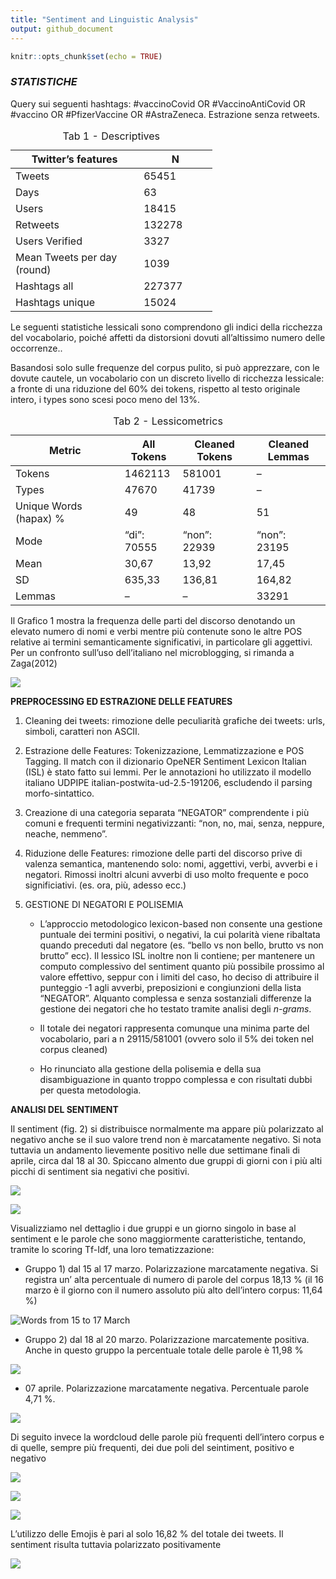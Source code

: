 ```yaml
---
title: "Sentiment and Linguistic Analysis"
output: github_document
---
```


```r
knitr::opts_chunk$set(echo = TRUE)
```

### *STATISTICHE*

Query sui seguenti hashtags: #vaccinoCovid OR #VaccinoAntiCovid OR #vaccino OR #PfizerVaccine OR #AstraZeneca. Estrazione senza retweets.

+-----------------------------+---------------+
| Twitter's features          | N             |
+=============================+===============+
| Tweets                      | 65451         |
+-----------------------------+---------------+
| Days                        | 63            |
+-----------------------------+---------------+
| Users                       | 18415         |
+-----------------------------+---------------+
| Retweets                    | 132278        |
+-----------------------------+---------------+
| Users Verified              | 3327          |
+-----------------------------+---------------+
| Mean Tweets per day (round) | 1039          |
+-----------------------------+---------------+
| Hashtags all                | 227377        |
+-----------------------------+---------------+
| Hashtags unique             | 15024         |
+-----------------------------+---------------+

: Tab 1 - Descriptives

Le seguenti statistiche lessicali sono comprendono gli indici della ricchezza del vocabolario, poiché affetti da distorsioni dovuti all'altissimo numero delle occorrenze..

Basandosi solo sulle frequenze del corpus pulito, si può apprezzare, con le dovute cautele, un vocabolario con un discreto livello di ricchezza lessicale: a fronte di una riduzione del 60% dei tokens, rispetto al testo originale intero, i types sono scesi poco meno del 13%.

| Metric                 | All Tokens  | Cleaned Tokens | Cleaned Lemmas |
|------------------------|-------------|----------------|----------------|
| Tokens                 | 1462113     | 581001         | --             |
| Types                  | 47670       | 41739          | --             |
| Unique Words (hapax) % | 49          | 48             | 51             |
| Mode                   | "di": 70555 | "non": 22939   | "non": 23195   |
| Mean                   | 30,67       | 13,92          | 17,45          |
| SD                     | 635,33      | 136,81         | 164,82         |
| Lemmas                 | --          | --             | 33291          |

: Tab 2 - Lessicometrics

Il Grafico 1 mostra la frequenza delle parti del discorso denotando un elevato numero di nomi e verbi mentre più contenute sono le altre POS relative ai termini semanticamente significativi, in particolare gli aggettivi. Per un confronto sull'uso dell'italiano nel microblogging, si rimanda a Zaga(2012)

![](images/01_PartOfSpeech.png)

**PREPROCESSING ED ESTRAZIONE DELLE FEATURES**

1.  Cleaning dei tweets: rimozione delle peculiarità grafiche dei tweets: urls, simboli, caratteri non ASCII.

2.  Estrazione delle Features: Tokenizzazione, Lemmatizzazione e POS Tagging. Il match con il dizionario OpeNER Sentiment Lexicon Italian (ISL) è stato fatto sui lemmi. Per le annotazioni ho utilizzato il modello italiano UDPIPE italian-postwita-ud-2.5-191206, escludendo il parsing morfo-sintattico.

3.  Creazione di una categoria separata "NEGATOR" comprendente i più comuni e frequenti termini negativizzanti: "non, no, mai, senza, neppure, neache, nemmeno".

4.  Riduzione delle Features: rimozione delle parti del discorso prive di valenza semantica, mantenendo solo: nomi, aggettivi, verbi, avverbi e i negatori. Rimossi inoltri alcuni avverbi di uso molto frequente e poco significiativi. (es. ora, più, adesso ecc.)

5.  GESTIONE DI NEGATORI E POLISEMIA

    -   L'approccio metodologico lexicon-based non consente una gestione puntuale dei termini positivi, o negativi, la cui polarità viene ribaltata quando preceduti dal negatore (es. "bello vs non bello, brutto vs non brutto" ecc). Il lessico ISL inoltre non li contiene; per mantenere un computo complessivo del sentiment quanto più possibile prossimo al valore effettivo, seppur con i limiti del caso, ho deciso di attribuire il punteggio -1 agli avverbi, preposizioni e congiunzioni della lista "NEGATOR". Alquanto complessa e senza sostanziali differenze la gestione dei negatori che ho testato tramite analisi degli *n-grams*.

    -   Il totale dei negatori rappresenta comunque una minima parte del vocabolario, pari a n 29115/581001 (ovvero solo il 5% dei token nel corpus cleaned)

    -   Ho rinunciato alla gestione della polisemia e della sua disambiguazione in quanto troppo complessa e con risultati dubbi per questa metodologia.

**ANALISI DEL SENTIMENT**

Il sentiment (fig. 2) si distribuisce normalmente ma appare più polarizzato al negativo anche se il suo valore trend non è marcatamente negativo. Si nota tuttavia un andamento lievemente positivo nelle due settimane finali di aprile, circa dal 18 al 30. Spiccano almento due gruppi di giorni con i più alti picchi di sentiment sia negativi che positivi.

![](images/02_sentiment.png)

![](images/03_tw_day.png)

Visualizziamo nel dettaglio i due gruppi e un giorno singolo in base al sentiment e le parole che sono maggiormente caratteristiche, tentando, tramite lo scoring Tf-Idf, una loro tematizzazione:

-   Gruppo 1) dal 15 al 17 marzo. Polarizzazione marcatamente negativa. Si registra un' alta percentuale di numero di parole del corpus 18,13 % (il 16 marzo è il giorno con il numero assoluto più alto dell'intero corpus: 11,64 %)

![](images/Words_g1.png "Words from 15 to 17 March")

-   Gruppo 2) dal 18 al 20 marzo. Polarizzazione marcatemente positiva. Anche in questo gruppo la percentuale totale delle parole è 11,98 %

![](images/Words_g2.png)

-   07 aprile. Polarizzazione marcatamente negativa. Percentuale parole 4,71 %.

![](images/Words_0704.png)

Di seguito invece la wordcloud delle parole più frequenti dell'intero corpus e di quelle, sempre più frequenti, dei due poli del seintiment, positivo e negativo

![](images/WC_Twitter.jpg)

![](images/POS.png)

![](images/NEG_.png)

L'utilizzo delle Emojis è pari al solo 16,82 % del totale dei tweets. Il sentiment risulta tuttavia polarizzato positivamente

![](images/04_top50_emojis.png)
